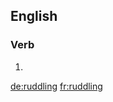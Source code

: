 ==English==

===Verb===
{{head|en}}

# {{present participle of|ruddle|lang=en}}

[[de:ruddling]]
[[fr:ruddling]]